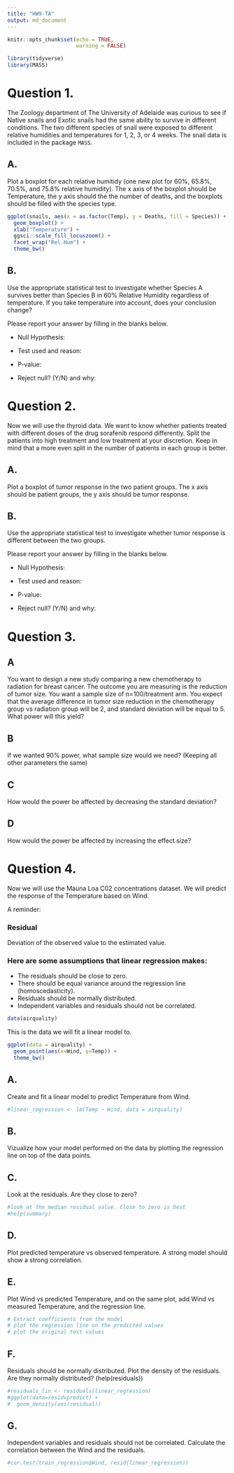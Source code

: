 ```yaml
---
title: "HW9-TA"
output: md_document
---
```


```r
knitr::opts_chunk$set(echo = TRUE,
                      warning = FALSE)
```


```r
library(tidyverse)
library(MASS)
```

# Question 1. 
The Zoology department of The University of Adelaide was curious to see if Native snails and Exotic snails had the same ability to survive in different conditions. The two different species of snail were exposed to different relative humidities and temperatures for 1, 2, 3, or 4 weeks. The snail data is included in the package `MASS`. 

## A. 
 Plot a boxplot for each relative humitidy (one new plot for 60%, 65.8%, 70.5%, and 75.8% relative humidity). The x axis of the boxplot should be Temperature, the y axis should the the number of deaths, and the boxplots should be filled with the species type. 
```r
ggplot(snails, aes(x = as.factor(Temp), y = Deaths, fill = Species)) +
  geom_boxplot() +
  xlab("Temperature") +
  ggsci::scale_fill_locuszoom() +
  facet_wrap("Rel.Hum") +
  theme_bw()
```

## B. 
Use the appropriate statistical test to investigate whether Species A survives better than Species B in 60% Relative Humidity regardless of temperature. If you take temperature into account, does your conclusion change? 

Please report your answer by filling in the blanks below. 

* Null Hypothesis: 

* Test used and reason:

* P-value:

* Reject null? (Y/N) and why:


# Question 2. 
Now we will use the thyroid data. We want to know whether patients treated with different doses of the drug sorafenib respond differently. Split the patients into high treatment and low treatment at your discretion. Keep in mind that a more even split in the number of patients in each group is better. 

## A. 
Plot a boxplot of tumor response in the two patient groups. The x axis should be patient groups, the y axis should be tumor response.


## B. 
Use the appropriate statistical test to investigate whether tumor response is different between the two groups.

Please report your answer by filling in the blanks below. 

* Null Hypothesis: 

* Test used and reason:

* P-value:

* Reject null? (Y/N) and why:

# Question 3. 

## A
You want to design a new study comparing a new chemotherapy to radiation for breast cancer. The outcome you are measuring is the reduction of tumor size. You want a sample size of n=100/treatment arm. You expect that the average difference in tumor size reduction in the chemotherapy group vs radiation group will be 2, and standard deviation will be equal to 5. What power will this yield?

## B
If we wanted 90% power, what sample size would we need? (Keeping all other parameters the same)

## C
How would the power be affected by decreasing the standard deviation? 

## D
How would the power be affected by increasing the effect size?


# Question 4. 
Now we will use the Mauna Loa C02 concentrations dataset. We will predict the response of the Temperature based on Wind.

A reminder: 

### Residual 
Deviation of the observed value to the estimated value. 

### Here are some assumptions that linear regression makes: 
* The residuals should be close to zero.
* There should be equal variance around the regression line (homoscedasticity).
* Residuals should be normally distributed.
* Independent variables and residuals should not be correlated.

```r
data(airquality)
```


This is the data we will fit a linear model to. 
```r
ggplot(data = airquality) +
  geom_point(aes(x=Wind, y=Temp)) +
  theme_bw()
```

## A.
Create and fit a linear model to predict Temperature from Wind.

```r
#linear_regression <- lm(Temp ~ Wind, data = airquality)
```


## B.
Vizualize how your model performed on the data by plotting the regression line on top of the data points. 


## C. 
Look at the residuals. Are they close to zero? 
```r
#look at the median residual value. Close to zero is best
#help(summary)
```


## D. 
Plot predicted temperature vs observed temperature. A strong model should show a strong correlation.


## E. 
Plot Wind vs predicted Temperature, and on the same plot, add Wind vs measured Temperature, and the regression line.
```r
# Extract coefficients from the model
# plot the regression line on the predicted values
# plot the original test values
```

## F. 
Residuals should be normally distributed. Plot the density of the residuals. Are they normally distributed? (help(residuals))
```r
#residuals_lin <- residuals(linear_regression)
#ggplot(data=residvpredict) +
#  geom_density(aes(residual))
```

## G.
Independent variables and residuals should not be correlated. Calculate the correlation between the Wind and the residuals. 
```r
#cor.test(train_regression$Wind, resid(linear_regression))
```

